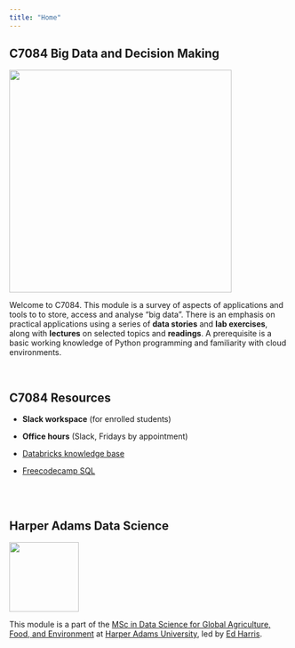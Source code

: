 ```yaml
---
title: "Home"
---
```


## C7084 Big Data and Decision Making

![](img/C7084-slide.png){fig-alt="C7084 title slide" fig-align="center" width="400"}

Welcome to C7084. This module is a survey of aspects of applications and tools to to store, access and analyse "big data". There is an emphasis on practical applications using a series of **data stories** and **lab exercises**, along with **lectures** on selected topics and **readings**. A prerequisite is a basic working knowledge of Python programming and familiarity with cloud environments.

<br>

## C7084 Resources

-   **Slack workspace** (for enrolled students)

-   **Office hours** (Slack, Fridays by appointment)

-   [Databricks knowledge base](https://www.databricks.com/resources)

-   [Freecodecamp SQL](https://www.freecodecamp.org/news/sql-and-databases-full-course/)


<br><br>

## Harper Adams Data Science

![](img/HDS.png){fig-alt="Harper Data Science" width="125"}

This module is a part of the [MSc in Data Science for Global Agriculture, Food, and Environment](https://www.harper-adams.ac.uk/courses/postgraduate/201194/data-science-for-global-agriculture-food-and-environment "MSc in Data Science") at [Harper Adams University](https://www.harper-adams.ac.uk/ "Harper Adams University"), led by [Ed Harris](https://www.harper-adams.ac.uk/general/staff/profile/201620/Edwin-Harris/ "Ed's Faculty page").
